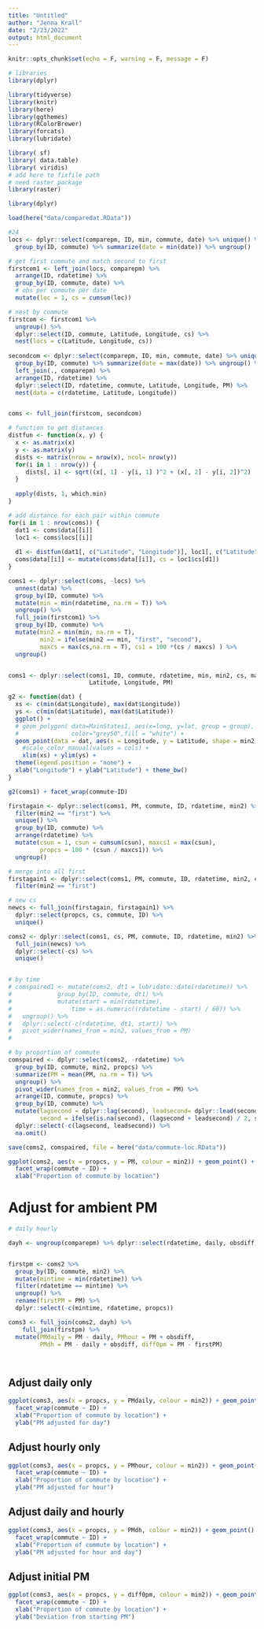 ```yaml
---
title: "Untitled"
author: "Jenna Krall"
date: "2/23/2022"
output: html_document
---
```


```r
knitr::opts_chunk$set(echo = F, warning = F, message = F)
```

```r
# libraries
library(dplyr)

library(tidyverse)
library(knitr)
library(here)
library(ggthemes)
library(RColorBrewer)
library(forcats)
library(lubridate)

library( sf)
library( data.table)
library( viridis)
# add here to fixfile path
# need raster package
library(raster)

library(dplyr)

```

```r
load(here("data/comparedat.RData"))

```



```r
#24
locs <- dplyr::select(comparepm, ID, min, commute, date) %>% unique() %>%
  group_by(ID, commute) %>% summarize(date = min(date)) %>% ungroup()

# get first commute and match second to first
firstcom1 <- left_join(locs, comparepm) %>%
  arrange(ID, rdatetime) %>%
  group_by(ID, commute, date) %>%
  # obs per commute per date
  mutate(loc = 1, cs = cumsum(loc)) 

# nest by commute
firstcom <- firstcom1 %>%
  ungroup() %>%
  dplyr::select(ID, commute, Latitude, Longitude, cs) %>%
  nest(locs = c(Latitude, Longitude, cs))
  
secondcom <- dplyr::select(comparepm, ID, min, commute, date) %>% unique() %>%
  group_by(ID, commute) %>% summarize(date = max(date)) %>% ungroup() %>%
  left_join(., comparepm) %>%
  arrange(ID, rdatetime) %>%
  dplyr::select(ID, rdatetime, commute, Latitude, Longitude, PM) %>%
  nest(data = c(rdatetime, Latitude, Longitude))


coms <- full_join(firstcom, secondcom)
```

```r
# function to get distances
distfun <- function(x, y) {
  x <- as.matrix(x)
  y <- as.matrix(y)
  dists <- matrix(nrow = nrow(x), ncol= nrow(y))
  for(i in 1 : nrow(y)) {
     dists[, i] <- sqrt((x[, 1] - y[i, 1] )^2 + (x[, 2] - y[i, 2])^2)
  }
  
  apply(dists, 1, which.min)
}

```



```r
# add distance for each pair within commute
for(i in 1 : nrow(coms)) {
  dat1 <- coms$data[[i]]
  loc1 <- coms$locs[[i]]
  
  d1 <- distfun(dat1[, c("Latitude", "Longitude")], loc1[, c("Latitude", "Longitude")])
  coms$data[[i]] <- mutate(coms$data[[i]], cs = loc1$cs[d1])
}
```


```r
coms1 <- dplyr::select(coms, -locs) %>%
  unnest(data) %>%
  group_by(ID, commute) %>%
  mutate(min = min(rdatetime, na.rm = T)) %>%
  ungroup() %>%
  full_join(firstcom1) %>%
  group_by(ID, commute) %>%
  mutate(min2 = min(min, na.rm = T),
         min2 = ifelse(min2 == min, "first", "second"),
         maxcs = max(cs,na.rm = T), cs1 = 100 *(cs / maxcs) ) %>%
  ungroup()


coms1 <- dplyr::select(coms1, ID, commute, rdatetime, min, min2, cs, maxcs, cs1,
                       Latitude, Longitude, PM)
```






```r
g2 <- function(dat) {
  xs <- c(min(dat$Longitude), max(dat$Longitude))
  ys <- c(min(dat$Latitude), max(dat$Latitude))
  ggplot() +
  # geom_polygon( data=MainStates1, aes(x=long, y=lat, group = group),
  #               color="grey50",fill = "white") +
  geom_point(data = dat, aes(x = Longitude, y = Latitude, shape = min2, colour = cs1), alpha = 0.2) +
    #scale_color_manual(values = cols) + 
    xlim(xs) + ylim(ys) +
  theme(legend.position = "none") +
  xlab("Longitude") + ylab("Latitude") + theme_bw()
}
```


```r
g2(coms1) + facet_wrap(commute~ID)
```



```r
firstagain <- dplyr::select(coms1, PM, commute, ID, rdatetime, min2) %>%
  filter(min2 == "first") %>%
  unique() %>%
  group_by(ID, commute) %>%
  arrange(rdatetime) %>%
  mutate(csun = 1, csun = cumsum(csun), maxcs1 = max(csun),
         propcs = 100 * (csun / maxcs1)) %>%
  ungroup()


```

```r
# merge into all first
firstagain1 <- dplyr::select(coms1, PM, commute, ID, rdatetime, min2, cs, maxcs, cs1) %>%
  filter(min2 == "first")
```


```r

# new cs
newcs <- full_join(firstagain, firstagain1) %>%
  dplyr::select(propcs, cs, commute, ID) %>%
  unique()

```

```r
coms2 <- dplyr::select(coms1, cs, PM, commute, ID, rdatetime, min2) %>% 
  full_join(newcs) %>%
  dplyr::select(-cs) %>%
  unique()


# by time
# comspaired1 <- mutate(coms2, dt1 = lubridate::date(rdatetime)) %>%
#             group_by(ID, commute, dt1) %>%
#             mutate(start = min(rdatetime),
#                 time = as.numeric((rdatetime - start) / 60)) %>%
#   ungroup() %>%
#   dplyr::select(-c(rdatetime, dt1, start)) %>%
#   pivot_wider(names_from = min2, values_from = PM)
# 

# by proportion of commute
comspaired <- dplyr::select(coms2, -rdatetime) %>%
  group_by(ID, commute, min2, propcs) %>%
  summarize(PM = mean(PM, na.rm = T)) %>%
  ungroup() %>%
  pivot_wider(names_from = min2, values_from = PM) %>%
  arrange(ID, commute, propcs) %>%
  group_by(ID, commute) %>%
  mutate(lagsecond = dplyr::lag(second), leadsecond= dplyr::lead(second),
         second = ifelse(is.na(second), (lagsecond + leadsecond) / 2, second)) %>%
  dplyr::select(-c(lagsecond, leadsecond)) %>%
  na.omit()

save(coms2, comspaired, file = here("data/commute-loc.RData"))

```


```r

ggplot(coms2, aes(x = propcs, y = PM, colour = min2)) + geom_point() +
  facet_wrap(commute ~ ID) + 
  xlab("Proportion of commute by location")

```

# Adjust for ambient PM

```r
# daily hourly

dayh <- ungroup(comparepm) %>% dplyr::select(rdatetime, daily, obsdiff) %>% unique()


firstpm <- coms2 %>%
  group_by(ID, commute, min2) %>%
  mutate(mintime = min(rdatetime)) %>%
  filter(rdatetime == mintime) %>% 
  ungroup() %>%
  rename(firstPM = PM) %>%
  dplyr::select(-c(mintime, rdatetime, propcs))

coms3 <- full_join(coms2, dayh) %>%
    full_join(firstpm) %>%
  mutate(PMdaily = PM - daily, PMhour = PM + obsdiff, 
         PMdh = PM - daily + obsdiff, diff0pm = PM - firstPM)




```

## Adjust daily only

```r


ggplot(coms3, aes(x = propcs, y = PMdaily, colour = min2)) + geom_point() +
  facet_wrap(commute ~ ID) + 
  xlab("Proportion of commute by location") + 
  ylab("PM adjusted for day")


```

## Adjust hourly only

```r


ggplot(coms3, aes(x = propcs, y = PMhour, colour = min2)) + geom_point() +
  facet_wrap(commute ~ ID) + 
  xlab("Proportion of commute by location") +
  ylab("PM adjusted for hour")


```


## Adjust daily and hourly 

```r


ggplot(coms3, aes(x = propcs, y = PMdh, colour = min2)) + geom_point() +
  facet_wrap(commute ~ ID) + 
  xlab("Proportion of commute by location") +
  ylab("PM adjusted for hour and day")


```



## Adjust initial PM

```r


ggplot(coms3, aes(x = propcs, y = diff0pm, colour = min2)) + geom_point() +
  facet_wrap(commute ~ ID) + 
  xlab("Proportion of commute by location") +
  ylab("Deviation from starting PM")


```



